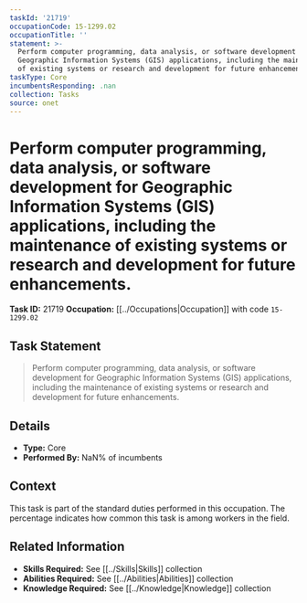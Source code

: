 ```yaml
---
taskId: '21719'
occupationCode: 15-1299.02
occupationTitle: ''
statement: >-
  Perform computer programming, data analysis, or software development for
  Geographic Information Systems (GIS) applications, including the maintenance
  of existing systems or research and development for future enhancements.
taskType: Core
incumbentsResponding: .nan
collection: Tasks
source: onet
---
```

# Perform computer programming, data analysis, or software development for Geographic Information Systems (GIS) applications, including the maintenance of existing systems or research and development for future enhancements.

**Task ID:** 21719
**Occupation:** [[../Occupations|Occupation]] with code `15-1299.02`

## Task Statement

> Perform computer programming, data analysis, or software development for Geographic Information Systems (GIS) applications, including the maintenance of existing systems or research and development for future enhancements.

## Details

- **Type:** Core
- **Performed By:** NaN% of incumbents

## Context

This task is part of the standard duties performed in this occupation. The percentage indicates how common this task is among workers in the field.

## Related Information

- **Skills Required:** See [[../Skills|Skills]] collection
- **Abilities Required:** See [[../Abilities|Abilities]] collection
- **Knowledge Required:** See [[../Knowledge|Knowledge]] collection
